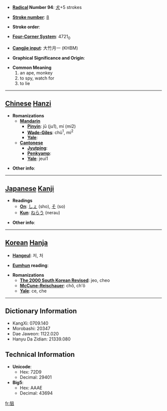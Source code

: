 * '''[[Wiktionary:Chinese radical index| Radical]] Number 94''': [[Wiktionary:Chinese radical index 犬|犬]]+5 strokes

* '''[[Wiktionary:Chinese total strokes index|Stroke number]]''': [[Wiktionary:Chinese total strokes index 8|8]]

* '''Stroke order''': 

* '''[[Wiktionary:Chinese four corner index|Four-Corner System]]''': 4721<sub>0</sub>

* '''[[Wiktionary:Chinese Cangjie index|Cangjie input]]''': 大竹月一 (KHBM)

* '''Graphical Significance and Origin''': 

* '''Common Meaning'''
*#an ape, monkey
*# to spy, watch for
*# to lie


----

== [[Chinese]] [[Hanzi]] ==

* '''Romanizations'''
** '''[[Mandarin]]'''
*** '''[[Pinyin]]''': jū (ju1), mí (mi2)
*** '''[[Wade-Giles]]''': chü<sup>1</sup>, mi<sup>2</sup>
*** '''[[Yale]]''': 
** '''[[Cantonese]]'''
*** '''[[Jyutping]]''':
*** '''[[Penkyamp]]''': 
*** '''[[Yale]]''': jeui1

* '''Other info''': 

----

== [[Japanese]] [[Kanji]] ==

* '''Readings'''
** '''[[On]]''': [[しょ]] (sho), [[そ]] (so)
** '''[[Kun]]''': [[ねらう]] (nerau)

* '''Other info''':  

----

== [[Korean]] [[Hanja]] ==

* '''[[Hangeul]]''': 저, 처

* '''[[Eumhun]] reading''': 

* '''Romanizations'''
** '''[[The 2000 South Korean Revised Romanization|The 2000 South Korean Revised]]''': jeo, cheo
** '''[[McCune-Reischauer]]''': chŏ, ch'ŏ
** '''[[Yale]]''': ce, che

----

== Dictionary Information ==

* KangXi: 0709.140
* Morobashi: 20347
* Dae Jaweon: 1122.020
* Hanyu Da Zidian: 21339.080

== Technical Information ==

* '''Unicode''':
** Hex: 72D9
** Decimal: 29401
* '''Big5''':
** Hex: AAAE
** Decimal: 43694

[[fr:狙]]